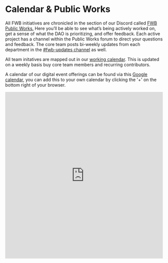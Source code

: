 # Calendar & Public Works

All FWB initiatives are chronicled in the section of our Discord called [FWB Public Works.](https://discord.com/channels/749418486874243212/1064966279317954761) Here you’ll be able to see what’s being actively worked on, get a sense of what the DAO is prioritizing, and offer feedback. Each active project has a channel within the Public Works forum to direct your questions and feedback. The core team posts bi-weekly updates from each department in the [#fwb-updates channel](https://discord.com/channels/749418486874243212/1064966106491650068) as well. 

All team initatives are mapped out in our [working calendar](https://airtable.com/shryIOLKK7T5JmB1E/tblXSK2H7RSHINZ8v). This is updated on a weekly basis buy core team members and recurring contributors. 

A calendar of our digital event offerings can be found via this [Google calendar](https://calendar.google.com/calendar/u/0/embed?src=2qmoc32nlcg7ug92j91rtgrngc@group.calendar.google.com&ctz=Europe/Lisbon), you can add this to your own calendar by clicking the '+' on the bottom right of your browser. 

<iframe className="airtable-embed" src="https://airtable.com/embed/shryIOLKK7T5JmB1E?backgroundColor=grayLight&viewControls=on" frameBorder="0" width="100%" height="533" style={{background: 'transparent', border: '1px solid #ccc'}} />
